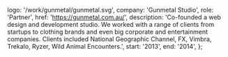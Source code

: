 
  logo: '/work/gunmetal/gunmetal.svg',
  company: 'Gunmetal Studio',
  role: 'Partner',
  href: 'https://gunmetal.com.au/',
  description:
    'Co-founded a web design and development studio. We worked with a range of clients from startups to clothing brands and even big corporate and entertainment companies. Clients included National Geographic Channel, FX, Vimbra, Trekalo, Ryzer, Wild Animal Encounters.',
  start: '2013',
  end: '2014',
};

